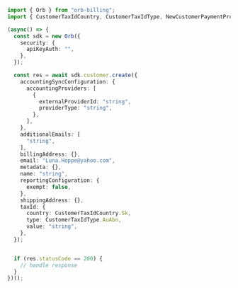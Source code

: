 ```typescript Create.ts
import { Orb } from "orb-billing";
import { CustomerTaxIdCountry, CustomerTaxIdType, NewCustomerPaymentProvider } from "orb-billing/dist/sdk/models/shared";

(async() => {
  const sdk = new Orb({
    security: {
      apiKeyAuth: "",
    },
  });

  const res = await sdk.customer.create({
    accountingSyncConfiguration: {
      accountingProviders: [
        {
          externalProviderId: "string",
          providerType: "string",
        },
      ],
    },
    additionalEmails: [
      "string",
    ],
    billingAddress: {},
    email: "Luna.Hoppe@yahoo.com",
    metadata: {},
    name: "string",
    reportingConfiguration: {
      exempt: false,
    },
    shippingAddress: {},
    taxId: {
      country: CustomerTaxIdCountry.Sk,
      type: CustomerTaxIdType.AuAbn,
      value: "string",
    },
  });


  if (res.statusCode == 200) {
    // handle response
  }
})();
```
